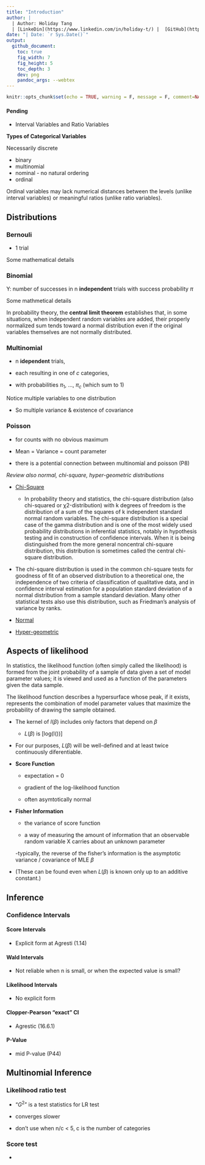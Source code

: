 ```yaml
---
title: "Introduction"
author: |
  | Author: Holiday Tang 
  | [LinkeDin](https://www.linkedin.com/in/holiday-t/) |  [GitHub](https://github.com/holiday007) | [Kaggle Novice](https://www.kaggle.com/holibae007)
date: "| Date: `r Sys.Date()`"
output:
  github_document:
    toc: true
    fig_width: 7
    fig_height: 5
    toc_depth: 3
    dev: png
    pandoc_args: --webtex
---
```


```r
knitr::opts_chunk$set(echo = TRUE, warning = F, message = F, comment=NA, cache=T)
```

#### Pending

* Interval Variables and Ratio Variables


**Types of Categorical Variables**

Necessarily discrete

* binary
* multinomial
* nominal - no natural ordering
* ordinal

Ordinal variables may lack numerical distances between the levels (unlike interval variables) or meaningful ratios (unlike ratio variables).

## Distributions

### Bernouli

* 1 trial

Some mathematical details 

### Binomial

Y: number of successes in n **independent** trials with success probability $\pi$

Some mathmetical details

In probability theory, the **central limit theorem** establishes that, in some situations, when independent random variables are added, their properly normalized sum tends toward a normal distribution even if the original variables themselves are not normally distributed.


### Multinomial

* n **idependent** trials, 

* each resulting in one of $c$ categories,

* with probabilities $\pi_1$, ..., $\pi_c$ (which sum to 1)

Notice multiple variables to one distribution

* So multiple variance & existence of covariance

### Poisson

* for counts with no obvious maximum

* Mean = Variance = count parameter

* there is a potential connection between multinomial and poisson (P8)



*Review also normal, chi-square, hyper-geometric distributions*
  
  * [Chi-Square](https://en.wikipedia.org/wiki/Chi-squared_distribution)
  
    - In probability theory and statistics, the chi-square distribution (also chi-squared or χ2-distribution) with k degrees of freedom is the distribution of a sum of the squares of k independent standard normal random variables. The chi-square distribution is a special case of the gamma distribution and is one of the most widely used probability distributions in inferential statistics, notably in hypothesis testing and in construction of confidence intervals. When it is being distinguished from the more general noncentral chi-square distribution, this distribution is sometimes called the central chi-square distribution.

  - The chi-square distribution is used in the common chi-square tests for goodness of fit of an observed distribution to a theoretical one, the independence of two criteria of classification of qualitative data, and in confidence interval estimation for a population standard deviation of a normal distribution from a sample standard deviation. Many other statistical tests also use this distribution, such as Friedman's analysis of variance by ranks.
  
  * [Normal](https://en.wikipedia.org/wiki/Normal_distribution)
  * [Hyper-geometric](https://en.wikipedia.org/wiki/Hypergeometric_distribution)
  
## Aspects of likelihood

In statistics, the likelihood function (often simply called the likelihood) is formed from the joint probability of a sample of data given a set of model parameter values; it is viewed and used as a function of the parameters given the data sample.

The likelihood function describes a hypersurface whose peak, if it exists, represents the combination of model parameter values that maximize the probability of drawing the sample obtained.


* The kernel of $l(\beta)$ includes only factors that depend on $\beta$
  - $L(\beta)$ is \[log(l(\beta))\] 
  
* For our purposes, $L(\beta)$ will be well-defined and at least twice
continuously diferentiable.

* **Score Function**

  - expectation = 0

  - gradient of the log-likelihood function
  
  - often asymtotically normal

* **Fisher Information**
  
  - the variance of score function
  
  - a way of measuring the amount of information that an observable random variable X carries about an unknown parameter
  
  -typically, the reverse of the fisher's information is the asymptotic variance / covariance of MLE $\beta$
  
  
  
* (These can be found even when $L(\beta)$ is known only up
to an additive constant.)

## Inference

### Confidence Intervals

#### Score Intervals

- Explicit form at Agresti (1.14)

#### Wald Intervals

- Not reliable when n is small, or when the expected value is small?

#### Likelihood Intervals

- No explicit form

#### Clopper-Pearson "exact" CI

- Agrestic (16.6.1)

#### P-Value

- mid P-value (P44)

## Multinomial Inference

### Likelihood ratio test

- "$G^2$" is a test statistics for LR test

- converges slower

- don't use when n/c < 5, c is the number of categories

### Score test

- 